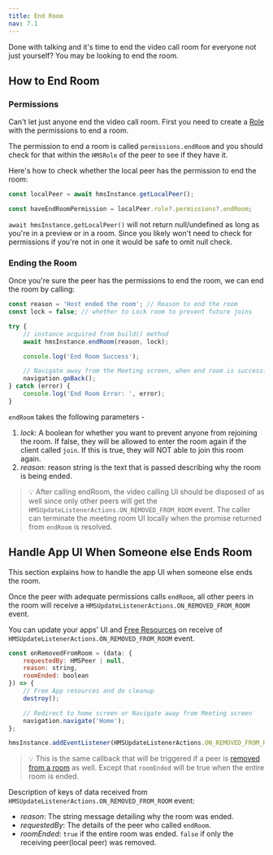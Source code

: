 ```yaml
---
title: End Room
nav: 7.1
---
```


Done with talking and it's time to end the video call room for everyone not just yourself? You may be looking to end the room.

## How to End Room

<div className="steps-container">

### Permissions

Can't let just anyone end the video call room. First you need to create a [Role](https://www.100ms.live/docs/react-native/v2/foundation/templates-and-roles) with the permissions to end a room.

The permission to end a room is called `permissions.endRoom` and you should check for that within the `HMSRole` of the peer to see if they have it.

Here's how to check whether the local peer has the permission to end the room:

```js
const localPeer = await hmsInstance.getLocalPeer();

const haveEndRoomPermission = localPeer.role?.permissions?.endRoom;
```

`await hmsInstance.getLocalPeer()` will not return null/undefined as long as you're in a preview or in a room.
Since you likely won't need to check for permissions if you're not in one it would be safe to omit null check.

### Ending the Room

Once you're sure the peer has the permissions to end the room, we can end the room by calling:

```js
const reason = 'Host ended the room'; // Reason to end the room
const lock = false; // whether to Lock room to prevent future joins

try {
    // instance acquired from build() method
    await hmsInstance.endRoom(reason, lock);

    console.log('End Room Success');

    // Navigate away from the Meeting screen, when end room is successful
    navigation.goBack();
} catch (error) {
    console.log('End Room Error: ', error);
}
```

`endRoom` takes the following parameters -

1. _lock_: A boolean for whether you want to prevent anyone from rejoining the room. If false, they will be allowed to enter the room again if the client called `join`. If this is true, they will NOT able to join this room again.
2. _reason_: reason string is the text that is passed describing why the room is being ended.

> 💡 After calling endRoom, the video calling UI should be disposed of as well since only other peers will get the `HMSUpdateListenerActions.ON_REMOVED_FROM_ROOM` event. The caller can terminate the meeting room UI locally when the promise returned from `endRoom` is resolved.

</div>

## Handle App UI When Someone else Ends Room

This section explains how to handle the app UI when someone else ends the room.

Once the peer with adequate permissions calls `endRoom`, all other peers in the room will receive a `HMSUpdateListenerActions.ON_REMOVED_FROM_ROOM` event.

You can update your apps' UI and [Free Resources](https://www.100ms.live/docs/react-native/v2/features/release-resources) on receive of `HMSUpdateListenerActions.ON_REMOVED_FROM_ROOM` event.

```js
const onRemovedFromRoom = (data: {
    requestedBy: HMSPeer | null,
    reason: string,
    roomEnded: boolean
}) => {
    // Free App resources and do cleanup
    destroy();

    // Redirect to home screen or Navigate away from Meeting screen
    navigation.navigate('Home');
};

hmsInstance.addEventListener(HMSUpdateListenerActions.ON_REMOVED_FROM_ROOM, onRemovedFromRoom);
```

> 💡 This is the same callback that will be triggered if a peer is [removed from a room](https://www.100ms.live/docs/react-native/v2/features/remove-peer) as well. Except that `roomEnded` will be true when the entire room is ended.

Description of keys of data received from `HMSUpdateListenerActions.ON_REMOVED_FROM_ROOM` event:

-   _reason_: The string message detailing why the room was ended.
-   _requestedBy_: The details of the peer who called `endRoom`.
-   _roomEnded_: `true` if the entire room was ended. `false` if only the receiving peer(local peer) was removed.
